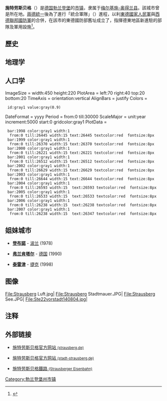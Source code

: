 {{noteTA|G1=德国地名|G2=Landkreis|G3=单位}}
{{Infobox Germany municipality
|district = [[梅尔基施-奥得兰县|梅尔基施-奥得兰县]]
| footnotes = 资料最后更新：{{date|2021-06-20|iso}}
}}
'''施特劳斯贝格'''（{{lang-de|Strausberg}}）是[[德国|德国]][[勃兰登堡|勃兰登堡]]的[[市镇_(德国)|市镇]]，隶属于[[梅尔基施-奥得兰县|梅尔基施-奥得兰县]]。該城市曾是{{Link-en|東德國防部|Ministry of National Defence (East Germany)}}所在地。[[兩德統一|兩德統一]]後為了進行「統合軍隊」（{{lang|de|Armee der Einheit}}）進程，以利[[國家人民軍|東德國家人民軍]]與[[德國聯邦國防軍|西德聯邦國防軍]]的合併，在該市的東德國防部舊址成立了{{Link-de|德國聯邦國防軍東部司令部|Bundeswehrkommando Ost|德軍東部司令部}}，指揮德東地區新進駐的部隊及軍用設施<ref>{{Cite web |title=Army of Unity |url=https://australien.diplo.de/au-en/aktuelles/-/2398408 |publisher={{Link-en|德國駐澳大利亞大使館|Embassy of Germany, Canberra|Embassy of Germany, Canberra}} |date=2020 |archiveurl=https://web.archive.org/web/20210505153328/https://australien.diplo.de/au-en/aktuelles/-/2398408 |archivedate=2021-05-05 |access-date=2021-05-05 |dead-url=yes }}</ref>。

==歷史== 

==地理学==

==人口学==
<timeline>
ImageSize  = width:450 height:220
PlotArea   = left:70 right:40 top:20 bottom:20
TimeAxis   = orientation:vertical 
AlignBars  = justify 
Colors = 
  id:gray1 value:gray(0.9)
DateFormat = yyyy
Period     = from:0 till:30000
ScaleMajor = unit:year increment:5000 start:0 gridcolor:gray1
PlotData =
  bar:1998 color:gray1 width:1 
   from:0 till:26445 width:15 text:26445 textcolor:red  fontsize:8px
  bar:1999 color:gray1 width:1 
   from:0 till:26370 width:15 text:26370 textcolor:red  fontsize:8px
  bar:2000 color:gray1 width:1 
   from:0 till:26221 width:15 text:26221 textcolor:red  fontsize:8px
  bar:2001 color:gray1 width:1 
   from:0 till:26512 width:15 text:26512 textcolor:red  fontsize:8px
  bar:2002 color:gray1 width:1 
   from:0 till:26629 width:15 text:26629 textcolor:red  fontsize:8px
  bar:2003 color:gray1 width:1 
   from:0 till:26644 width:15 text:26644 textcolor:red  fontsize:8px
  bar:2004 color:gray1 width:1 
   from:0 till:26593 width:15  text:26593 textcolor:red  fontsize:8px
  bar:2005 color:gray1 width:1 
   from:0 till:26533 width:15  text:26533 textcolor:red  fontsize:8px
  bar:2006 color:gray1 width:1 
   from:0 till:26238 width:15  text:26238 textcolor:red  fontsize:8px
  bar:2007 color:gray1 width:1 
   from:0 till:26238 width:15  text:26347 textcolor:red  fontsize:8px
</timeline>

==姐妹城市==
<!--Please find chinese transliterations of Dębno and Terezín-->
* {{flagicon|Poland}} '''[[登布諾|登布諾]]''' - [[波兰|波兰]] (1978)
* {{flagicon|Germany}} '''[[弗兰肯塔尔|弗兰肯塔尔]]''' - [[德国|德国]] (1990)
* {{flagicon|Czech Republic}} '''[[泰雷津|泰雷津]]''' - [[捷克|捷克]] (1998)

==图像==
<gallery widths=150>
File:Strausberg Luft.jpg|
File:Strausberg Stadtmauer.JPG|
File:Strausberg See.JPG|
File:Ste22vorstadt140804.jpg|
</gallery>

==注释==
{{Reflist}}

==外部链接==
{{commonscat|Strausberg|施特劳斯贝格}}
*{{de icon}} [http://www.strausberg.de/ 施特劳斯贝格官方网站 <small>(strausberg.de)</small>] {{Wayback|url=http://www.strausberg.de/ |date=20171229063913 }}
*{{de icon}} [http://www.stadt-strausberg.de/ 施特劳斯贝格官方网站 <small>(stadt-strausberg.de)</small>] {{Wayback|url=http://www.stadt-strausberg.de/ |date=20170905152133 }}
*{{de icon}} [http://www.strausberger-eisenbahn.de/ 施特劳斯贝格鐵路 <small>(Strausberger Eisenbahn)</small>] {{Wayback|url=http://www.strausberger-eisenbahn.de/ |date=20160110083521 }}

{{梅尔基施-奥得兰县行政区划}}
{{Authority control}}
{{DEFAULTSORT:Strausberg}}
[[Category:勃兰登堡州市镇|Category:勃兰登堡州市镇]]